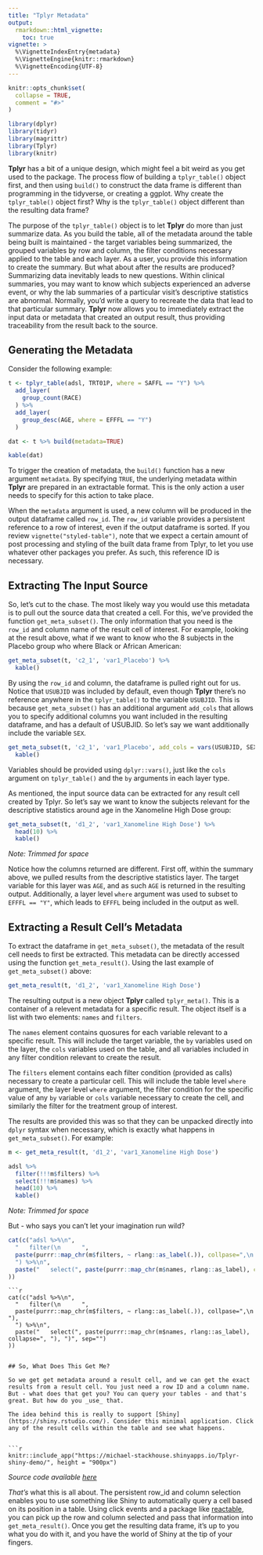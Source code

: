 ```yaml
---
title: "Tplyr Metadata"
output: 
  rmarkdown::html_vignette:
    toc: true
vignette: >
  %\VignetteIndexEntry{metadata}
  %\VignetteEngine{knitr::rmarkdown}
  %\VignetteEncoding{UTF-8}
---
```


```r
knitr::opts_chunk$set(
  collapse = TRUE,
  comment = "#>"
)
```

```r
library(dplyr)
library(tidyr)
library(magrittr)
library(Tplyr)
library(knitr)
```

**Tplyr** has a bit of a unique design, which might feel a bit weird as you get used to the package. The process flow of building a `tplyr_table()` object first, and then using `build()` to construct the data frame is different than programming in the tidyverse, or creating a ggplot. Why create the `tplyr_table()` object first? Why is the `tplyr_table()` object different than the resulting data frame?

The purpose of the `tplyr_table()` object is to let **Tplyr** do more than just summarize data. As you build the table, all of the metadata around the table being built is maintained - the target variables being summarized, the grouped variables by row and column, the filter conditions necessary applied to the table and each layer. As a user, you provide this information to create the summary. But what about after the results are produced? Summarizing data inevitably leads to new questions. Within clinical summaries, you may want to know which subjects experienced an adverse event, or why the lab summaries of a particular visit's descriptive statistics are abnormal. Normally, you'd write a query to recreate the data that lead to that particular summary. **Tplyr** now allows you to immediately extract the input data or metadata that created an output result, thus providing traceability from the result back to the source.

## Generating the Metadata

Consider the following example:

```r
t <- tplyr_table(adsl, TRT01P, where = SAFFL == "Y") %>% 
  add_layer(
    group_count(RACE)
  ) %>% 
  add_layer(
    group_desc(AGE, where = EFFFL == "Y")
  )

dat <- t %>% build(metadata=TRUE)

kable(dat)
```

To trigger the creation of metadata, the `build()` function has a new argument `metadata`. By specifying `TRUE`, the underlying metadata within **Tplyr** are prepared in an extractable format. This is the only action a user needs to specify for this action to take place. 

When the `metadata` argument is used, a new column will be produced in the output dataframe called `row_id`. The `row_id` variable provides a persistent reference to a row of interest, even if the output dataframe is sorted. If you review `vignette("styled-table")`, note that we expect a certain amount of post processing and styling of the built data frame from Tplyr, to let you use whatever other packages you prefer. As such, this reference ID is necessary.

## Extracting The Input Source

So, let's cut to the chase. The most likely way you would use this metadata is to pull out the source data that created a cell. For this, we've provided the function `get_meta_subset()`. The only information that you need is the `row_id` and column name of the result cell of interest. For example, looking at the result above, what if we want to know who the 8 subjects in the Placebo group who where Black or African American:

```r
get_meta_subset(t, 'c2_1', 'var1_Placebo') %>% 
  kable()
```

By using the `row_id` and column, the dataframe is pulled right out for us. Notice that `USUBJID` was included by default, even though **Tplyr** there's no reference anywhere in the `tplyr_table()` to the variable `USUBJID`. This is because `get_meta_subset()` has an additional argument `add_cols` that allows you to specify additional columns you want included in the resulting dataframe, and has a default of USUBJID. So let's say we want additionally include the variable `SEX`.

```r
get_meta_subset(t, 'c2_1', 'var1_Placebo', add_cols = vars(USUBJID, SEX)) %>% 
  kable()
```

Variables should be provided using `dplyr::vars()`, just like the `cols` argument on `tplyr_table()` and the `by` arguments in each layer type. 

As mentioned, the input source data can be extracted for any result cell created by Tplyr. So let's say we want to know the subjects relevant for the descriptive statistics around age in the Xanomeline High Dose group:

```r
get_meta_subset(t, 'd1_2', 'var1_Xanomeline High Dose') %>% 
  head(10) %>% 
  kable()
```

_Note: Trimmed for space_

Notice how the columns returned are different. First off, within the summary above, we pulled results from the descriptive statistics layer. The target variable for this layer was `AGE`, and as such `AGE` is returned in the resulting output. Additionally, a layer level `where` argument was used to subset to `EFFFL == "Y"`, which leads to `EFFFL` being included in the output as well.

## Extracting a Result Cell's Metadata

To extract the dataframe in `get_meta_subset()`, the metadata of the result cell needs to first be extracted. This metadata can be directly accessed using the function `get_meta_result()`. Using the last example of `get_meta_subset()` above:

```r
get_meta_result(t, 'd1_2', 'var1_Xanomeline High Dose')
```

The resulting output is a new object **Tplyr** called `tplyr_meta()`. This is a container of a relevent metadata for a specific result. The object itself is a list with two elements: `names` and `filters`.

The `names` element contains quosures for each variable relevant to a specific result. This will include the target variable, the `by` variables used on the layer, the `cols` variables used on the table, and all variables included in any filter condition relevant to create the result.

The `filters` element contains each filter condition (provided as calls) necessary to create a particular cell. This will include the table level `where` argument, the layer level `where` argument, the filter condition for the specific value of any `by` variable or `cols` variable necessary to create the cell, and similarly the filter for the treatment group of interest.

The results are provided this was so that they can be unpacked directly into `dplyr` syntax when necessary, which is exactly what happens in `get_meta_subset()`. For example:

```r
m <- get_meta_result(t, 'd1_2', 'var1_Xanomeline High Dose')

adsl %>% 
  filter(!!!m$filters) %>% 
  select(!!!m$names) %>% 
  head(10) %>% 
  kable()
```

_Note: Trimmed for space_

But - who says you can't let your imagination run wild? 

```r
cat(c("adsl %>%\n",
  "   filter(\n      ",
  paste(purrr::map_chr(m$filters, ~ rlang::as_label(.)), collpase=",\n      "),
  ") %>%\n",
  paste("   select(", paste(purrr::map_chr(m$names, rlang::as_label), collapse=", "), ")", sep="")
))
```

```
```r
cat(c("adsl %>%\n",
  "   filter(\n      ",
  paste(purrr::map_chr(m$filters, ~ rlang::as_label(.)), collpase=",\n      "),
  ") %>%\n",
  paste("   select(", paste(purrr::map_chr(m$names, rlang::as_label), collapse=", "), ")", sep="")
))
```
```

## So, What Does This Get Me?

So we get get metadata around a result cell, and we can get the exact results from a result cell. You just need a row ID and a column name. But - what does that get you? You can query your tables - and that's great. But how do you _use_ that.

The idea behind this is really to support [Shiny](https://shiny.rstudio.com/). Consider this minimal application. Click any of the result cells within the table and see what happens.


```r
knitr::include_app("https://michael-stackhouse.shinyapps.io/Tplyr-shiny-demo/", height = "900px")
```

_Source code available [here](https://github.com/atorus-research/Tplyr-shiny-demo)_

_That's_ what this is all about. The persistent row_id and column selection enables you to use something like Shiny to automatically query a cell based on its position in a table. Using click events and a package like [reactable](https://glin.github.io/reactable/), you can pick up the row and column selected and pass that information into `get_meta_result()`. Once you get the resulting data frame, it's up to you what you do with it, and you have the world of Shiny at the tip of your fingers.

